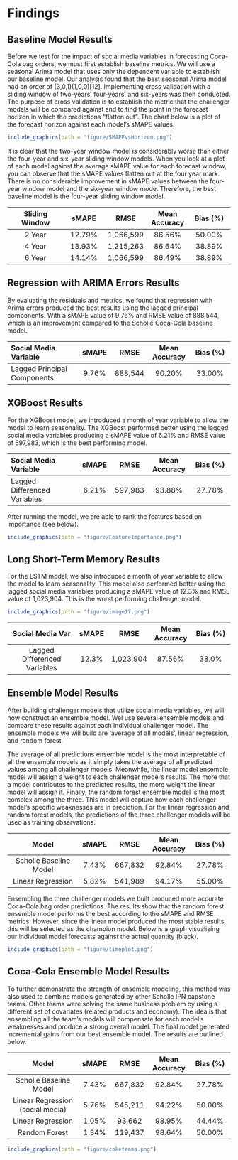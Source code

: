 # Findings {#findings .unnumbered}


## Baseline Model Results  {.unnumbered}

Before we test for the impact of social media variables in forecasting Coca-Cola bag orders, we must first establish baseline metrics.  We will use a seasonal Arima model that uses only the dependent variable to establish our baseline model.  Our analysis found that the best seasonal Arima model had an order of (3,0,1)(1,0,0)[12].  Implementing cross validation with a sliding window of two-years, four-years, and six-years was then conducted.  The purpose of cross validation is to establish the metric that the challenger models will be compared against and to find the point in the forecast horizon in which the predictions “flatten out”.  The chart below is a plot of the forecast horizon against each model’s sMAPE values.

```r
include_graphics(path = "figure/SMAPEvsHorizon.png")
```

It is clear that the two-year window model is considerably worse than either the four-year and six-year sliding window models.  When you look at a plot of each model against the average sMAPE value for each forecast window, you can observe that the sMAPE values flatten out at the four year mark.  There is no considerable improvement in sMAPE values between the four-year window model and the six-year window mode. Therefore, the best baseline model is the four-year sliding window model.

----------------------------------------------------------------------------------------------------------
  Sliding Window                   sMAPE             RMSE            Mean Accuracy       Bias (%)
-------------------------- ------------------- ------------------ ------------------- --------------------
2 Year                            12.79%          1,066,599            86.56%             50.00% 

4 Year                            13.93%          1,215,263            86.64%             38.89% 

6 Year                            14.14%          1,066,599            86.49%             38.89% 
-------------------------- ------------------- ------------------ ------------------- --------------------

## Regression with ARIMA Errors Results  {.unnumbered}
By evaluating the residuals and metrics, we found that regression with Arima errors produced the best results using the lagged principal components.  With a sMAPE value of 9.76% and RMSE value of 888,544, which is an improvement compared to the Scholle Coca-Cola baseline model.

--------------------------------------------------------------------------------------------------------------------
Social Media Variable                       sMAPE            RMSE            Mean Accuracy           Bias (%)
----------------------------------- ---------------- ------------------ --------------------- ---------------------
Lagged Principal Components                  9.76%         888,544             90.20%                33.00%
----------------------------------- ---------------- ------------------ --------------------- ---------------------

## XGBoost  Results  {.unnumbered}
For the XGBoost model, we introduced a month of year variable to allow the model to learn seasonality.  The XGBoost performed better using the lagged social media variables producing a sMAPE value of 6.21% and RMSE value of 597,983, which is the best performing model.

--------------------------------------------------------------------------------------------------------------------
Social Media Variable                     sMAPE             RMSE            Mean Accuracy           Bias (%)
----------------------------------- ---------------- ------------------ --------------------- ---------------------
Lagged Differenced Variables               6.21%            597,983            93.88%                27.78%
----------------------------------- ---------------- ------------------ --------------------- ---------------------

After running the model, we are able to rank the features based on importance (see below).
```r
include_graphics(path = "figure/FeatureImportance.png")
```

## Long Short-Term Memory Results  {.unnumbered}

For the LSTM model, we also introduced a month of year variable to allow the model to learn seasonality.  This model also performed better using the lagged social media variables producing a sMAPE value of 12.3% and RMSE value of 1,023,904. This is the worst performing challenger model.


```r
include_graphics(path = "figure/image17.png")
```

--------------------------------------------------------------------------------------------------------------------
 Social Media Var                       sMAPE                RMSE            Mean Accuracy          Bias (%)
----------------------------------- ---------------- ------------------ --------------------- ---------------------
Lagged Differenced Variables            12.3%              1,023,904           87.56%                38.0%
----------------------------------- ---------------- ------------------ --------------------- ---------------------

## Ensemble Model  Results  {.unnumbered}
After building challenger models that utilize social media variables, we will now construct an ensemble model. Wel use several ensemble models and compare these results against each individual challenger model.  The ensemble models we will build are ‘average of all models’, linear regression, and random forest. 

The average of all predictions ensemble model is the most interpretable of all the ensemble models as it simply takes the average of all predicted values among all challenger models.  Meanwhile, the linear model ensemble model will assign a weight to each challenger model’s results.  The more that a model contributes to the predicted results, the more weight the linear model will assign it.  Finally, the random forest ensemble model is the most complex among the three.  This model will capture how each challenger model’s specific weaknesses are in prediction.  For the linear regression and random forest models, the predictions of the three challenger models will be used as training observations.  

--------------------------------------------------------------------------------------------------------------------
 Model                                  sMAPE                RMSE            Mean Accuracy       Bias (%)
----------------------------------- ---------------- ------------------ --------------------- ---------------------
Scholle Baseline Model                   7.43%            667,832             92.84%               27.78%

Linear Regression                        5.82%            541,989             94.17%               55.00%
----------------------------------- ---------------- ------------------ --------------------- ---------------------

Ensembling the three challenger models we built produced more accurate Coca-Cola bag order predictions. The results show that the random forest ensemble model performs the best according  to the sMAPE and RMSE metrics.  However, since the linear model produced the most stable results, this will be selected as the champion model. Below is a graph visualizing our individual model forecasts against the actual quantity (black).

```r
include_graphics(path = "figure/timeplot.png")
```

## Coca-Cola Ensemble Model  Results  {.unnumbered}

To further demonstrate the strength of ensemble modeling, this method was also used to combine models generated by other Scholle IPN capstone teams.  Other teams were solving the same business problem by using a different set of covariates (related products and economy).  The idea is that ensembling all the team’s models will compensate for each model’s weaknesses and produce a strong overall model.   The final model generated incremental gains from our best ensemble model. The results are outlined below.

--------------------------------------------------------------------------------------------------------------------
            Model                       sMAPE                RMSE            Mean Accuracy       Bias (%)
----------------------------------- ---------------- ------------------ --------------------- ---------------------
Scholle Baseline Model                  7.43%            667,832             92.84%               27.78%

Linear Regression (social media)        5.76%            545,211             94.22%               50.00%

Linear Regression                       1.05%            93,662              98.95%               44.44%

Random Forest                           1.34%            119,437             98.64%               50.00%
----------------------------------- ---------------- ------------------ --------------------- ---------------------

```r
include_graphics(path = "figure/coketeams.png")
```


